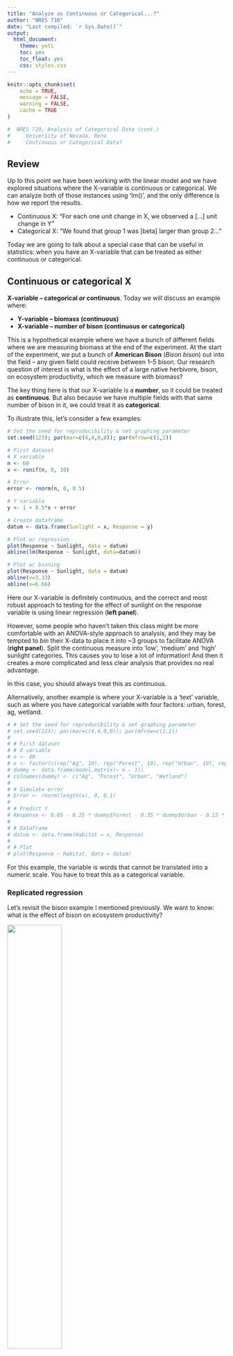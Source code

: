 ```yaml
---
title: "Analyze as Continuous or Categorical...?"
author: "NRES 710"
date: "Last compiled: `r Sys.Date()`"
output: 
  html_document: 
    theme: yeti
    toc: yes
    toc_float: yes
    css: styles.css
---
```


```r

knitr::opts_chunk$set(
	echo = TRUE,
	message = FALSE,
	warning = FALSE,
	cache = TRUE
)
```

```r

#  NRES 710, Analysis of Categorical Data (cont.)
#     University of Nevada, Reno
#     Continuous or Categorical Data?

```

## Review

Up to this point we have been working with the linear model and we have explored situations where the X-variable is continuous or categorical. We can analyze both of those instances using 'lm()', and the only difference is how we report the results.

- Continuous X: "For each one unit change in X, we observed a [...] unit change in Y"
- Categorical X: "We found that group 1 was [beta] larger than group 2..."

Today we are going to talk about a special case that can be useful in statistics: when you have an X-variable that can be treated as either continuous or categorical.

## Continuous or categorical X

**X-variable -- categorical *or* continuous**. Today we will discuss an example where:

- **Y-variable -- biomass (continuous)**
- **X-variable -- number of bison (continuous or categorical)**

This is a hypothetical example where we have a bunch of different fields where we are measuring biomass at the end of the experiment. At the start of the experiment, we put a bunch of **American Bison** (*Bison bison*) out into the field -- any given field could receive between 1--5 bison. Our research question of interest is what is the effect of a large native herbivore, bison, on ecosystem productivity, which we measure with biomass?

The key thing here is that our X-variable is a **number**, so it could be treated as **continuous**. But also because we have multiple fields with that same number of bison in it, we could treat it as **categorical**.

To illustrate this, let's consider a few examples:

```r
# Set the seed for reproducibility & set graphing parameter
set.seed(123); par(mar=c(4,4,0,0)); par(mfrow=c(1,2))

# First dataset
# X variable
n <- 60
x <- runif(n, 0, 10)

# Error
error <- rnorm(n, 0, 0.5)

# Y variable
y <- 1 + 0.5*x + error

# Create dataframe
datum <- data.frame(Sunlight = x, Response = y)

# Plot w/ regression
plot(Response ~ Sunlight, data = datum)
abline(lm(Response ~ Sunlight, data=datum))

# Plot w/ binning
plot(Response ~ Sunlight, data = datum)
abline(v=3.33)
abline(v=6.66)
```

Here our X-variable is definitely continuous, and the correct and most robust approach to testing for the effect of sunlight on the response variable is using linear regression (**left panel**).

However, some people who haven't taken this class might be more comfortable with an ANOVA-style approach to analysis, and they may be tempted to *bin* their X-data to place it into ~3 groups to facilitate ANOVA (**right panel**). Split the continuous measure into 'low', 'medium' and 'high' sunlight categories. This causes you to lose a lot of information! And then it creates a more complicated and less clear analysis that provides no real advantage.

In this case, you should always treat this as continuous.

Alternatively, another example is where your X-variable is a 'text' variable, such as where you have categorical variable with four factors: urban, forest, ag, wetland.

```r
# # Set the seed for reproducibility & set graphing parameter
# set.seed(123); par(mar=c(4,4,0,0)); par(mfrow=c(1,2))
# 
# # First dataset
# # X variable
# n <- 40
# x <- factor(c(rep("Ag", 10), rep("Forest", 10), rep("Urban", 10), rep("Wetland", 10)))
# dummy <- data.frame(model.matrix(~ x - 1))
# colnames(dummy) <- c("Ag", "Forest", "Urban", "Wetland")
# 
# # Simulate error
# Error <- rnorm(length(x), 0, 0.1)
# 
# # Predict Y
# Response <- 0.85 - 0.25 * dummy$Forest - 0.35 * dummy$Urban - 0.15 * dummy$Wetland + Error
# 
# # Dataframe
# datum <- data.frame(Habitat = x, Response)
# 
# # Plot
# plot(Response ~ Habitat, data = datum)
```

For this example, the variable is words that cannot be translated into a numeric scale. You have to treat this as a categorical variable.

### Replicated regression

Let's revisit the bison example I mentioned previously. We want to know: what is the effect of bison on ecosystem productivity?

![](../pictures/pic_bison.png){width=50%}

Photo: Ted Naninga (iNaturalist)

For this example, we have a bunch of different fields where we put a bunch of American Bison (*Bison bison*) out into the fields, and any individual field could receive between 1--5 bison. Our data might look something like this:

```r
# Set the seed for reproducibility
set.seed(123)

# Graph
par(mar = c(4,4,1,0))

# Simulate the binomial X-variable (sex)
n <- 25
x <- c(rep(0, 5), rep(1, 5), rep(2, 5), rep(3, 5), rep(4, 5))

# error
error <- rnorm(n, 0, 0.2)

# Simulate continuous y-variable data
y <- 2 + x*0.3 + error

# Create dataframe
datum <- data.frame(Bison = x, Biomass = y)

# Plot
stripchart(Biomass ~ Bison, data = datum, vertical = TRUE, method = "jitter",
           pch = 19, xlab = "Number of bison", ylab = "Biomass (kg/ha)")
```

We measure the biomass in replicate areas with different numbers of bison. Some call this '**replicated regression**' (e.g., Cottingham et al. 2008). We could analyze this two ways:

1. As a continuous X-variable
2. As a categorical X-variable, with five groups

Technically, this is not truly continuous, as you cannot have 1.5 bison in an area. Another X-variable, like fertilizer, could be a truly continuous variable, that we could set-up with a replicated regression experiment with 1g, 2g, 3g, etc. But if we ignore that technicality for the bison example, these data look continuous, and we could easily <u>fit a regression line to the data</u>.

Alternatively, we have a bunch of samples collected at each number of the X-variable. We could very easily treat this as a categorical variable -- and no binning would be necessary to do so; it's already set up this study design in such a way that it could be treated as a categorical variable. So the second way to analyze these data would be as a categorical variable.

So with these two options in mind, how should we handle this variable? Continuous or categorical? <u>Let's come back to that</u>.

To figure this out, let's consider how our linear model would look in both of these instances.

First, what would it be if we treated X as a <u>**continuous variable**</u>?

**$Y = \beta_0 + \beta_1 Bison + \epsilon \sim N(0, \sigma)$**

That's it! Our beta is our slope; with each one bison increase, the slope tells us how much more biomass we would get.

What if we treat the X as <u>**categorical**</u>?

**$Y = \beta_0 + \beta_1 Bison1 + \beta_2 Bison2 + \beta_3 Bison3 + \beta_4 Bison4 + \epsilon \sim N(0, \sigma)$**

In this case, our betas are the differences between groups. $\beta_1$ is the difference between 0 and 1 bison, $\beta_2$ is the difference between 0 and 2 bison, so on so forth. If we want to know the differences between other pairs, we have to change the reference.

**Q:** So let's pose the question to you all: which of these approaches do you want to do? And why?

Truthfully, <u>*there is no right or wrong answer*</u>. You can do either one.

But let's draw up a list on the board identifying *pros* and *cons* of both options -- that might help us make recommendations about how to do things...

```r
# Load necessary libraries
library(knitr)
#library(kableExtra)

# Create the data frame
data <- data.frame(
  #Group = c("Normality", "Linearity", "Homoscedasticity", "No autocorrelation"),
  `Continuous X` = c("**Simple model - 1 beta**", "**No worries about inflating Type I error**", "**1 results sentence**",  "**Interpolation/extrapolation**", "Assumption of linearity", "**More power***"),
  `Categorical X` = c("Complicated - 3 betas", "Post-hoc test", "10 sentences", "No predictions", "**No assumption of linearity**", "Less power*")
)

# Create the table
kable(data, col.names = c("Continuous X", "Categorical X")) #%>%
  #kable_styling(full_width = FALSE)

```

One thing that we haven't talked about yet for categorical X data is the **assumptions**! We already talked about the 5 assumptions of regression (linearity, homoscedasticity, no autocorrelation, normality of residuals, continuous Y). All of these assumptions still hold for categorical X -- <u>**except for one**</u>.

Analysis with categorical X-data makes <u>no assumptions of linearity</u> or about the shape of relationships at all. Instead, all it does is make comparisons between groups. So this is something that is more flexible for categorical X data.

This last reason is the **most important reason** why you might want to use a continuous X variable. And this relates to the first bullet on our list: simple vs. complex. Since it only has 1 beta (effect), it will have <u>**more power**</u> than the more complicated model! More power means you are more likely to have lower P-values and thus correctly reject the null hypothesis, when appropriate.

Why is that?

Everytime you add a beta to your model, it adds another *degree of freedom* to your model. This causes the model to eat up one of your samples and thus functionally decreases your sample size. And we've already talked at great length about how sample size influences p-values. By decreasing our sample size, we are less likely to recover a low p-value and correctly reject the null.

So, in the bison example, if you use this more complicated model, you have reduced your sample size by three. And because of that, it has less power.

Now, there is a caveat... hence the 'asterisk' above.

*If, and only if, the assumption of linearity is met.

If the assumption of linearity is not met, then we might have more power with the more complicated model.

### Example

What if our data looked like this:

```r
# Set the seed for reproducibility
set.seed(123)

# Graph
par(mar = c(4,4,1,0), mfrow=c(1,1))

# Simulate the binomial X-variable (sex)
n <- 25
x <- c(rep(0, 5), rep(1, 5), rep(2, 5), rep(3, 5), rep(4, 5))

# Error
error <- rnorm(n, 0, 0.2)

# Dummy code x
dummy <- data.frame(x = as.factor(x))
dummy <- data.frame(model.matrix(~ dummy$x - 1, data=dummy))
colnames(dummy) <- c("Zero", "One", "Two", "Three", "Four")

# Simulate continuous y-variable data
y <- 2 + dummy$One * 1 + dummy$Two * 2 + dummy$Three * 1 + dummy$Four * 0 + error

# Create dataframe
datum <- data.frame(Bison = x, Biomass = y)

# Plot
stripchart(Biomass ~ Bison, data = datum, vertical = TRUE, method = "jitter",
           pch = 19, xlab = "Number of bison", ylab = "Biomass (kg/ha)")
```

Maybe this could happen if there was some sort of *intermediate disturbance* that benefited biomass production.

**Q:** If you ran an ANOVA, would you detect a significant difference between these categorical groups? **YES**

**Q:** If you ran a regression, would you detect a significant difference between these categorical groups? **NO**

```r
# Aesthetics
par(mar = c(4,4,1,0), mfrow=c(1,1))

# Plot again
stripchart(Biomass ~ Bison, data = datum, vertical = TRUE, method = "jitter",
           pch = 19, xlab = "Number of bison", ylab = "Biomass (kg/ha)")

# Regression analysis
results <- lm(Biomass ~ Bison, data=datum)
abline(results)
```

This happens because the assumption of linearity is very clearly violated. There is significant variation among these data, but we are trying to fit a linear model -- a straight line -- to data that do not have a linear relationship.

In this case, it would be much better to consider X as a categorical variable, which will give us more Power to detect a significant relationship.

### What does this all mean?

If we go back to our list, it's pretty clear that treating X as a continuous variable is better in *many* ways -- <u>unless the assumption of linearity is not met</u>. If the assumption of linearity is not met, then we:

- Should not describe it with a simple linear equation, because it's not linear.
- We would lose power by treating it as a linear relationship.
- Making predictions with a straight line would be very incorrect; it would be better to fit a curve.

<u>The advantages from our table fall apart if we don't have linear data.</u> Which leads to my **recommendation**!

**Recommendation: Always treat X-variable as continuous, unless treating as categorical 'significantly improves the fit of the model to the data' -- which will only happen if the relationship is non-linear**

This very nicely fits in with the principle of parsimony -- Occam's razor. 

**Occam's razor -- the world is simple, and it's best to use simple explanations to describe the world unless there is significant evidence that more complexity is needed.**

- Simple ideas are best, unless you can disprove the simple model in favor of a more complicated model.

What do we mean by 'significantly improve the fit'?

There is an idea in statistics (truism; axiom) that whenever you make a model more complex, *it will always improve the fit*. It will decrease the Sum of Squared Error, and it will increase the $R^2$. Why?

- With two points, adding a linear beta will connect them.
- With three points, adding a quadratic beta will connect them.
- With four points, adding a cubed-term will connect them.

<u>So given that we can always improve a fit of a curve to points by increasing the complexity of the model, we want to demonstrate that it is a **significant improvement of fit**</u>. We want to show that this variable isn't just improving fit, it is improving fit more than would be expected if the variable didn't have any explanatory value whatsoever.

### Testing model fit

A simple way that I was taught to do this is using an **'F-drop test'**. However, there is some confusion about what this is really called and names vary widely. Some other names include:

- **Extra sum of squares F-test**
- **Type III sum of squares test** (e.g., SAS)
- **Partial likelihood ratio test**

I prefer 'F-drop test' because this is how I was taught and it is an easy and simple term.

No matter what you call it, you are comparing a <u>**more complex model**</u> to a <u>**more simple model**</u> to test whether the <u>**more complex model is a significant improvement to the fit in the data**</u>.

In other words, we are comparing our simple model:

**$Y = \beta_0 + \beta_1 Bison + \epsilon \sim N(0, \sigma)$**

To the complex model:

**$Y = \beta_0 + \beta_1 Bison1 + \beta_2 Bison2 + \beta_3 Bison3 + \beta_4 Bison4 + \epsilon \sim N(0, \sigma)$**

And asking ourselves: do we need these extra betas?

Another way of thinking about it is... we are testing the null hypothesis that these extra betas are all equal to zero, with:

$H_0: \beta_2 + \beta_3 + \beta_4 = 0$

You might be scratching your head and thinking: the meanings of $\beta_1$ are different between the two models... That's okay, the meanings of these two betas can be different. The question here is whether we need additional betas beyond that first one to improve the fit of the model.

**Final thought**: you will only reject the null when the more complicated model is a better fit to the data. When that happens, what does that mean about the relationship between X and Y?

Our data are significantly nonlinear! By comparing these two models, we can use this as a way to test for non-linearity. 

### Summary

We are talking about a continuous X variable that could also be treated as a categorical variable -- either way is appropriate. Generally, the recommendation is treat it as continuous, unless it is a significant improvement in the fit of the data to treat it as categorical. We can evaluate this using an 'F-drop' test.

## Comparing model fit in R

Let's briefly examine truth. We can peak at the code I used to simulate it.

```r
### Code for F-Drop tests

# Read in the data
datum <- read.csv("lecture_10_dataset1.csv")
head(datum)

# Plot the data
plot(Biomass ~ Bison, data = datum)
# In this case, R saws numbers in the 'Bison' column and treated the variable as continuous

# Plot the data with X as a categorical variable
plot(Biomass ~ as.factor(Bison), data = datum)

```

I used the as.factor function to get R to treat variable as a categorical variable. We could have manually created categorical variable or dummy-coded variables in Excel, but using as.factor is much easier. We could also also create a new variable and save it in our 'datum'

```r
# Run a regression, where we treat Bison as continuous
results <- lm(Biomass ~ Bison, data = datum)
summary(results)

```

Bison is continuous, because R saw numbers for that variable. How do we know this? **We only got 1 beta from the analysis.**

```r
# Run an ANOVA - treat Bison as categorical
results2 <- lm(Biomass ~ as.factor(Bison), data = datum)
# use the as.factor function to get R to treat 'Bison' as continuous
summary(results2)

```

The 'Bison' variable as a whole is highly significant -- this is the p-value at the bottom. All groups are all significantly different from Bison0. But other pairs of neighbor groups might not be.

But the question here is: is this more complicated model a significant improvement in the fit to the data?

Use an F-drop test!

```r
# Conduct the F-drop test
anova(results2, results)
# The two models we have are the arguments
# Usually, you should list the more complicated model first (the one with more betas)
# Note: the two models can't have the same number of parameters
# A significant p-value means the more complex model is a significant improvement in fit
# A non-significant p-value means the simpler model is adequate
# Note: RSS (which is the same thing as SSE) is always lower in the more complex model

```

The F-drop tests compares the residual sum of squares (RSS) of the two models and asks: how much does the sum of squares change when we add all those variables? Does it change a lot, such that there is a significant improvement in fit? Or did it not really decrease that much error?

In this case, it didn't change the error that much, and the test did not recover a significant improvement in model fit by the more complex model. Therefore, the more complicated model does not significantly improve the fit to the data.

### F-drop rules:

**If P < 0.05, the complex model is a significant improvement (better) in fit.**

**If P > 0.05, the complex model is <u>*not*</u> a significant improvement in fit; the simpler model is adequate.**

This does not mean the simpler model is *better*; it is <u>**adequate**</u>. The simpler model will never be better, as the more complex model will always be better due to the extra parameters. The question is: <u>is the complex model significantly **better**</u>, or <u>is the simple model **adequate**</u>.

As always, the limitations of p-values apply here: sample sizes, effect sizes, etc.

Now, let's consider another scenario. What if our data really looked like the second example from above?

```r
# Read in the data
datum <- read.csv("lecture_10_dataset2.csv")
head(datum)

# Plot the data
plot(Biomass ~ Bison, data = datum)

```

We know that fitting a line to this data is not a good fit, and we also know that a categorical approach would also fit this data pretty well.

But what about an in-between approach, where we fit one line but it is non-linear?

### Quadratics

One of the easiest ways to fit a non-linear line to your data is using a **quadratic** approach.

- *A bit of a caveat*... a quadratic may not be a good mechanistic explanation, because there are very few things in ecology that follow quadratic equations and they are hard to interpret. We will talk more about the difference between mechanistic and phenomenological explanations in data later in the semester.. But, for now, the quadratic might be good descriptions of your data.

**$Y = \beta_0 + \beta_1 Bison + \beta_2 Bison^2 + \epsilon \sim N(0, \sigma)$**

Notice that this curve has the advantage of **no assumption of linearity** and also doesn't use nearly as many betas as treating X as categorical. In those ways, it is a **good compromise** between the two options we have discussed so far.

```r
# BONUS: How to fit a quadratic curve to data when x is continuous

# Fit a linear model
results <- lm(Biomass ~ Bison, data = datum)

#Fit a quadratic curve to data when x is continuous
results3 <- lm(Biomass ~ Bison + I(Bison^2), data = datum)
anova(results3, results)

```

The quadratic model is the more complicated model here, because it has more parameters than the linear model.

The quadratic model is a **significant improvement** in model fit compared to the simple linear model.

**Takehome points**:

1) We can use this approach to compare any two models, as long as one model is more complicated than the other. We cannot use this approach to compare models that have the same number of effects (betas).

2) When comparing two models, we need to make sure the datasets are exactly the same. If you use different datasets for two models, you can't compare those two models using this approach and other approaches we will explore in the semester.

### Marginal p-values

So far in this class, we have always calculated p-values the same way: by comparing a model with that variable, to one without that variable. But I haven't explained how this works yet...

When we ran the F-drop test above, we compared two models:

Simple model: **$Y = \beta_0 + \beta_1 Bison + \epsilon \sim N(0, \sigma)$**

More complex model: **$Y = \beta_0 + \beta_1 Bison + \beta_2 Bison^2 + \epsilon \sim N(0, \sigma)$**

This test evaluates the significance of the additional quadratic beta. Is this $\beta_2$ significantly different from zero? If $\beta_2$ is zero, then the models are the same, and the more simple model is adequate. If $\beta_2$ is non-zero, this will significantly improve model fit. So essentially, we are testing whether this additional parameter is <u>**significant**</u>.

We can also do an F-drop test comparing these two models:

Complex model: **$Y = \beta_0 + \beta_1 Bison + \epsilon \sim N(0, \sigma)$**

Simple model: **$Y = \beta_0 + \epsilon \sim N(0, \sigma)$**

An F-drop test evaluates whether $\beta_1$ is significantly different from zero.

In truth, this is what the p-value from our simple linear regression analysis is evaluating! These 'marginal p-values' are the results of F-drop tests comparing whether <u>the model with intercept and slope for bison is *significantly better* than a model without that slope</u>.

```r
# Read in dataset 1
datum <- read.csv("lecture_10_dataset1.csv")

# Simple linear model
results <- lm(Biomass ~ Bison, data = datum)
summary(results)



```

This p-value is called a **marginal p-value** and is asking whether or how much that additional parameter marginally improves the fit to the data beyond the simpler model without that variable. (This is also called Type III Sum of Squares). It is essentially an F-drop test that is built into our linear model.

So, anytime you need a p-value, if R gives it to you, it is most likely giving you a marginal p-value that comes from an F-drop test.

Next class, we will explore more situations around this topic.

<br>

## Truth

Here is code to simulate the data we analyzed in this lecture.

```r
###################### 'Truth' ######################## 
### Lecture 10: code to simulate data for F-drop tests 

# Set the seed for reproducibility
set.seed(111)

## First dataset
# X variable
Bison <- c(rep(0, 8), rep(1, 8), rep(2, 8), rep(3, 8), rep(4, 8))

# Error
error <- rnorm(length(Bison), 0, 0.5)

# Y variable
Biomass <- 6 - 0.8*Bison + error

# Create dataframe
datum <- data.frame(Bison, Biomass)

# Save the CSV file
write.csv(datum, "lecture_10_dataset1.csv", row.names = FALSE)

## Second dataset
# X variable
n <- 25
x <- c(rep(0, 5), rep(1, 5), rep(2, 5), rep(3, 5), rep(4, 5))

# Error
error <- rnorm(n, 0, 0.2)

# Dummy code x
dummy <- data.frame(x = as.factor(x))
dummy <- data.frame(model.matrix(~ dummy$x - 1, data=dummy))
colnames(dummy) <- c("Zero", "One", "Two", "Three", "Four")

# Simulate continuous y-variable data
y <- 2 + dummy$One * 1 + dummy$Two * 2 + dummy$Three * 1 + dummy$Four * 0 + error

# Create dataframe
datum <- data.frame(Bison = x, Biomass = y)

# Save the CSV file
write.csv(datum, "lecture_10_dataset2.csv", row.names = FALSE)
```

[--go to next lecture--](lecture_11.html)
